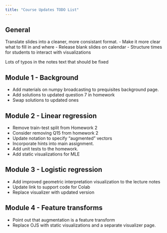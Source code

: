 ```yaml
---
title: "Course Updates TODO List"
---
```


## General

Translate slides into a cleaner, more consistant format. 
- Make it more clear what to fill in and where
- Release blank slides on calendar
- Structure times for students to interact with visualizations

Lots of typos in the notes text that should be fixed

## Module 1 - Background

- Add materials on numpy broadcasting to prequisites background page.
- Add solutions to updated question 7 in homework
- Swap solutions to updated ones

## Module 2 - Linear regression

- Remove train-test split from Homework 2
- Consider removing Q15 from homework 2
- Update notation to specify "augmented" vectors
- Incorporate hints into main assignment.
- Add unit tests to the homework.
- Add static visualizations for MLE

## Module 3 - Logistic regression

- Add improved geometric interpretation visualization to the lecture notes
- Update link to support code for Colab
- Replace visualizer with updated version

## Module 4 - Feature transforms

- Point out that augmentation is a feature transform
- Replace OJS with static visualizations and a separate visualizer page.



